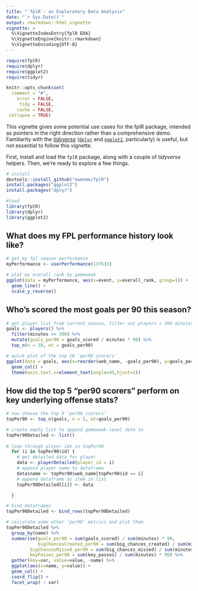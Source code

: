 ```yaml
---
title: "`fplR`: an Exploratory Data Analysis"
date: "`r Sys.Date()`"
output: rmarkdown::html_vignette
vignette: >
  %\VignetteIndexEntry{fplR EDA}
  %\VignetteEngine{knitr::rmarkdown}
  %\VignetteEncoding{UTF-8}
---
```


```r
require(fplR)
require(dplyr)
require(ggplot2)
require(tidyr)

knitr::opts_chunk$set(
  comment = "#",
    error = FALSE,
     tidy = FALSE,
    cache = FALSE,
 collapse = TRUE)
```

This vignette gives some potential use cases for the fplR package, intended as pointers in the right direction rather than a comprehensive demo. Familiarity with the [*tidyverse*](http://tidyverse.org/) ([`dplyr`](http://dplyr.tidyverse.org/) and [`ggplot2`](http://ggplot2.tidyverse.org/), particularly) is useful, but not essential to follow this vignette.

First, install and load the `fplR` package, along with a couple of *tidyverse* helpers. Then, we're ready to explore a few things.

```r
# install
devtools::install_github("ewenme/fplR")
install.packages("ggplot2")
install.packages("dplyr")

#load
library(fplR)
library(dplyr)
library(ggplot2)
```

## What does my FPL performance history look like?

```r
# get my fpl season performance
myPerformance <- userPerformance(137633)

# plot my overall rank by gameweek
ggplot(data = myPerformance, aes(x=event, y=overall_rank, group=1)) +
  geom_line() +
  scale_y_reverse()

```


## Who's scored the most goals per 90 this season?

```r
# get player list from current season, filter out players < 300 minutes, calculate 'goals per 90 mins' metric and get top 10
goals <- players() %>%
  filter(minutes >= 300) %>%
  mutate(goals_per90 = goals_scored / minutes * 90) %>%
  top_n(n = 10, wt = goals_per90)

# quick plot of the top 10 'per90 scorers'
ggplot(data = goals, aes(x=reorder(web_name, -goals_per90), y=goals_per90)) +
  geom_col() +
  theme(axis.text.x=element_text(angle=45,hjust=1))
```

## How did the top 5 "per90 scorers" perform on key underlying offense stats?

```r
# now choose the top 5 'per90 scorers'
topPer90 <- top_n(goals, n = 5, wt=goals_per90)

# create empty list to append gameweek-level data to
topPer90Detailed <- list()
  
# loop through player ids in topPer90
  for (i in topPer90$id) {
    # get detailed data for player
    data <- playerDetailed(player_id = i)
    # append player name to dataframe
    data$name <- topPer90$web_name[topPer90$id == i]
    # append dataframe as item in list
    topPer90Detailed[[i]] <- data

  }

# bind dataframes
topPer90Detailed <- bind_rows(topPer90Detailed)

# calculate some other 'per90' metrics and plot them
topPer90Detailed %>%
  group_by(name) %>%
  summarise(goals_per90 = sum(goals_scored) / sum(minutes) * 90,
            bigChancesCreated_per90 = sum(big_chances_created) / sum(minutes) * 90,
         bigChancesMissed_per90 = sum(big_chances_missed) / sum(minutes) * 90,
         keyPasses_per90 = sum(key_passes) / sum(minutes) * 90) %>%
  gather(key=var, value=value, -name) %>%
  ggplot(aes(x=name, y=value)) +
  geom_col() +
  coord_flip() +
  facet_wrap( ~ var)
```
